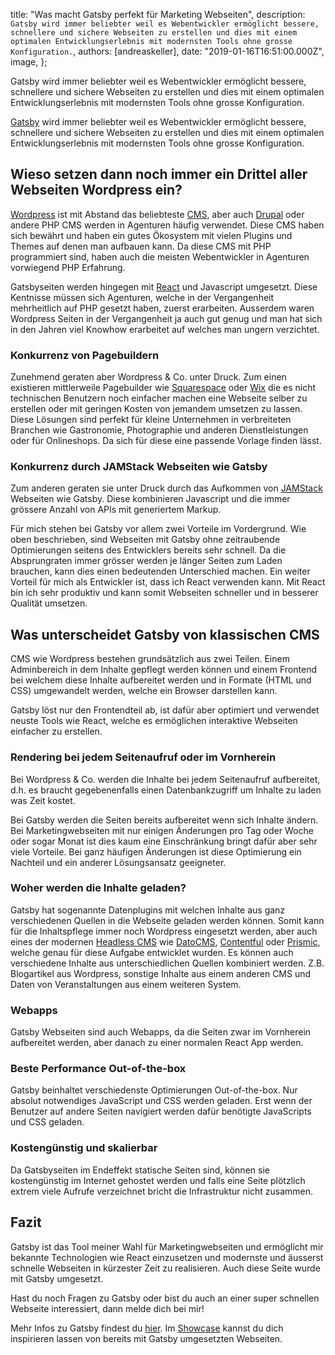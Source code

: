 
  title: "Was macht Gatsby perfekt für Marketing Webseiten",
  description: `Gatsby wird immer beliebter weil es Webentwickler ermöglicht bessere, schnellere und sichere Webseiten zu erstellen und dies mit einem optimalen Entwicklungserlebnis mit modernsten Tools ohne grosse Konfiguration.`,
  authors: [andreaskeller],
  date: "2019-01-16T16:51:00.000Z",
  image,
};

<!--excerpt-->

Gatsby wird immer beliebter weil es Webentwickler ermöglicht bessere, schnellere und sichere Webseiten zu erstellen und dies mit einem optimalen Entwicklungserlebnis mit modernsten Tools ohne grosse Konfiguration.

<!--/excerpt-->

[Gatsby](https://www.gatsbyjs.org) wird immer beliebter weil es Webentwickler ermöglicht bessere, schnellere und sichere Webseiten zu erstellen und dies mit einem optimalen Entwicklungserlebnis mit modernsten Tools ohne grosse Konfiguration.

## Wieso setzen dann noch immer ein Drittel aller Webseiten Wordpress ein?

[Wordpress](https://wordpress.org) ist mit Abstand das beliebteste [CMS](https://de.wikipedia.org/wiki/Content-Management-System), aber auch [Drupal](https://www.drupal.org) oder andere PHP CMS werden in Agenturen häufig verwendet. Diese CMS haben sich bewährt und haben ein gutes Ökosystem mit vielen Plugins und Themes auf denen man aufbauen kann. Da diese CMS mit PHP programmiert sind, haben auch die meisten Webentwickler in Agenturen vorwiegend PHP Erfahrung.

Gatsbyseiten werden hingegen mit [React](https://reactjs.org) und Javascript umgesetzt. Diese Kentnisse müssen sich Agenturen, welche in der Vergangenheit mehrheitlich auf PHP gesetzt haben, zuerst erarbeiten. Ausserdem waren Wordpress Seiten in der Vergangenheit ja auch gut genug und man hat sich in den Jahren viel Knowhow erarbeitet auf welches man ungern verzichtet.

### Konkurrenz von Pagebuildern

Zunehmend geraten aber Wordpress & Co. unter Druck. Zum einen existieren mittlerweile Pagebuilder wie [Squarespace](https://www.squarespace.com) oder [Wix](https://wix.com) die es nicht technischen Benutzern noch einfacher machen eine Webseite selber zu erstellen oder mit geringen Kosten von jemandem umsetzen zu lassen. Diese Lösungen sind perfekt für kleine Unternehmen in verbreiteten Branchen wie Gastronomie, Photographie und anderen Dienstleistungen oder für Onlineshops. Da sich für diese eine passende Vorlage finden lässt.

### Konkurrenz durch JAMStack Webseiten wie Gatsby

Zum anderen geraten sie unter Druck durch das Aufkommen von [JAMStack](https://jamstack.org) Webseiten wie Gatsby. Diese kombinieren Javascript und die immer grössere Anzahl von APIs mit generiertem Markup.

Für mich stehen bei Gatsby vor allem zwei Vorteile im Vordergrund. Wie oben beschrieben, sind Webseiten mit Gatsby ohne zeitraubende Optimierungen seitens des Entwicklers bereits sehr schnell. Da die Absprungraten immer grösser werden je länger Seiten zum Laden brauchen, kann dies einen bedeutenden Unterschied machen. Ein weiter Vorteil für mich als Entwickler ist, dass ich React verwenden kann. Mit React bin ich sehr produktiv und kann somit Webseiten schneller und in besserer Qualität umsetzen.

## Was unterscheidet Gatsby von klassischen CMS

CMS wie Wordpress bestehen grundsätzlich aus zwei Teilen. Einem Adminbereich in dem Inhalte gepflegt werden können und einem Frontend bei welchem diese Inhalte aufbereitet werden und in Formate (HTML und CSS) umgewandelt werden, welche ein Browser darstellen kann.

Gatsby löst nur den Frontendteil ab, ist dafür aber optimiert und verwendet neuste Tools wie React, welche es ermöglichen interaktive Webseiten einfacher zu erstellen.

### Rendering bei jedem Seitenaufruf oder im Vornherein

Bei Wordpress & Co. werden die Inhalte bei jedem Seitenaufruf aufbereitet, d.h. es braucht ge­ge­be­nen­falls einen Datenbankzugriff um Inhalte zu laden was Zeit kostet.

Bei Gatsby werden die Seiten bereits aufbereitet wenn sich Inhalte ändern. Bei Marketingwebseiten mit nur einigen Änderungen pro Tag oder Woche oder sogar Monat ist dies kaum eine Einschränkung bringt dafür aber sehr viele Vorteile. Bei ganz häufigen Änderungen ist diese Optimierung ein Nachteil und ein anderer Lösungsansatz geeigneter.

### Woher werden die Inhalte geladen?

Gatsby hat sogenannte Datenplugins mit welchen Inhalte aus ganz verschiedenen Quellen in die Webseite geladen werden können. Somit kann für die Inhaltspflege immer noch Wordpress eingesetzt werden, aber auch eines der modernen [Headless CMS](https://headlesscms.org) wie [DatoCMS](https://www.datocms.com), [Contentful](https://www.contentful.com) oder [Prismic](https://prismic.io), welche genau für diese Aufgabe entwicklet wurden. Es können auch verschiedene Inhalte aus unterschiedlichen Quellen kombiniert werden. Z.B. Blogartikel aus Wordpress, sonstige Inhalte aus einem anderen CMS und Daten von Veranstaltungen aus einem weiteren System.

### Webapps

Gatsby Webseiten sind auch Webapps, da die Seiten zwar im Vornherein aufbereitet werden, aber danach zu einer normalen React App werden.

### Beste Performance Out-of-the-box

Gatsby beinhaltet verschiedenste Optimierungen Out-of-the-box. Nur absolut notwendiges JavaScript und CSS werden geladen. Erst wenn der Benutzer auf andere Seiten navigiert werden dafür benötigte JavaScripts und CSS geladen.

### Kostengünstig und skalierbar

Da Gatsbyseiten im Endeffekt statische Seiten sind, können sie kostengünstig im Internet gehostet werden und falls eine Seite plötzlich extrem viele Aufrufe verzeichnet bricht die Infrastruktur nicht zusammen.

## Fazit

Gatsby ist das Tool meiner Wahl für Marketingwebseiten und ermöglicht mir bekannte Technologien wie React einzusetzen und modernste und äusserst schnelle Webseiten in kürzester Zeit zu realisieren. Auch diese Seite wurde mit Gatsby umgesetzt.

Hast du noch Fragen zu Gatsby oder bist du auch an einer super schnellen Webseite interessiert, dann melde dich bei mir!

Mehr Infos zu Gatsby findest du [hier](https://www.gatsbyjs.org). Im [Showcase](https://www.gatsbyjs.org/showcase/) kannst du dich inspirieren lassen von bereits mit Gatsby umgesetzten Webseiten.
